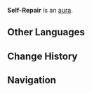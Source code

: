 {{Status Infobox
|image      = 
|appearance = Bounties ([[Inazuma]], [[Sumeru]], [[Fontaine]])
|type       = Auras
|aka        = Curious Vitality;Reforged Mechanism;Perseverance;Fortitude;Wild Spirit;Emergency Overload;Potential Burst
|effect     = (Enemies) have incredible regenerative capabilities. When their HP falls under (50/30/15)%, they will recover (40/50)% of their HP after (6/10)s. This effect can be triggered once by each (Enemy). 
}}
'''Self-Repair''' is an [[aura]].

==Other Languages==
{{Other Languages
|1_en      = Self-Repair
|1_zhs     = 自我修复
|1_zhs_rm  = Zìwǒ Xiūfù
|1_zht     = 自我修復
|1_zht_rm  = Zìwǒ Xiūfù
|1_zh_tl   = Self-Repair
|1_ja      = 自己修復
|1_ja_rm   = Jiko Shuufuku
|1_ja_tl   = Self-Repair
|1_ko      = 자체 복구
|1_ko_tl   = Self Restoration
|1_es      = Autorreparación
|1_es_tl   = Self-Repair
|1_fr      = Auto-réparation
|1_fr_tl   = Self-Repair
|1_ru      = Самовосстановление
|1_ru_tl   = Self-Restoration
|1_th      = ซ่อมแซมตัวเอง
|1_th_rm   = 
|1_th_tl   = 
|1_vi      = Tự Mình Hồi Phục
|1_vi_tl   = 
|1_de      = Selbstheilung
|1_de_tl   = Self-Healing
|1_id      = Perbaikan Otomatis
|1_id_tl   = Automatic Repair
|1_pt      = Autorreparação
|1_pt_tl   = 
|1_tr      = Kendi Kendini Tamir
|1_tr_tl   = 
|1_it      = Autoriparazione
|1_it_tl   = 

|2_en      = Curious Vitality
|2_zhs     = 诡谲活力
|2_zhs_rm  = Guǐjué Huólì
|2_zht     = 詭譎活力
|2_zht_rm  = Guǐjué Huólì
|2_zh_tl   = Strange Vitality
|2_ja      = 怪奇な活力
|2_ja_rm   = Kaiki na Katsuryoku
|2_ja_tl   = Strange Vitality
|2_ko      = 놀라운 생명력
|2_ko_tl   = Astonishing Vitality
|2_es      = Vitalidad traicionera
|2_es_tl   = Traitorous Vitality
|2_fr      = Vitalité traîtresse
|2_fr_tl   = Treacherous Vitality
|2_ru      = Удивительная жизнеспособность
|2_ru_tl   = Wonderful Vitality
|2_th      = Curious Vitality
|2_vi      = Sức Sống Quỷ Dị
|2_vi_tl   = 
|2_de      = Erstaunliche Lebenskraft
|2_de_tl   = Astounding Vitality
|2_id      = Curious Vitality
|2_pt      = Vitalidade Curiosa
|2_pt_tl   = 
|2_tr      = Tuhaf Enerji
|2_tr_tl   = 
|2_it      = Vitalità traditrice
|2_it_tl   = 

|3_en      = Reforged Mechanism
|3_zhs     = 再造机构
|3_zhs_rm  = Zàizào Jīgòu
|3_zht     = 再造機構
|3_zht_rm  = Zàizào Jīgòu
|3_zh_tl   = Reconstructed Mechanism
|3_ja      = 構造再構築
|3_ja_rm   = Kouzou Saikouchiku
|3_ja_tl   = Structure Reconstruction
|3_ko      = 기관 재건
|3_ko_tl   = Engine Reconstruction
|3_es      = Mecanismo regenerativo
|3_es_tl   = Regenerative Mechanism
|3_fr      = Mécanisme régénératif
|3_fr_tl   = Regenerative Mechanism
|3_ru      = Восстановление структуры
|3_ru_tl   = Structure Restoration
|3_th      = กลไกสร้างใหม่
|3_th_rm   = 
|3_th_tl   = 
|3_vi      = Cơ Quan Tái Tạo
|3_vi_tl   = 
|3_de      = Regenerationsmechanismus
|3_de_tl   = Regenerative Mechanism
|3_id      = Mekanisme Pembangunan Ulang
|3_id_tl   = Reconstruction Mechanism
|3_pt      = A Instituição da Reconstrução
|3_pt_tl   = 
|3_tr      = Yeniden Dövülmüş Mekanizma
|3_tr_tl   = 
|3_it      = Meccanismo riforgiato
|3_it_tl   = 

|4_en      = Perseverance
|4_zhs     = 坚毅
|4_zhs_rm  = Jiānyì
|4_zht     = 堅毅
|4_zht_rm  = Jiānyì
|4_zh_tl   = 
|4_ja      = 毅然
|4_ja_rm   = Kizen
|4_ja_tl   = Resolution
|4_ko      = 강인함
|4_ko_tl   = Toughness
|4_es      = Perseverancia
|4_es_tl   = Perseverance
|4_fr      = Persévérance
|4_fr_tl   = Perseverance
|4_ru      = Решительность
|4_ru_tl   = Resolution
|4_th      = ความมุ่งมั่น
|4_th_rm   = 
|4_th_tl   = 
|4_vi      = Kiên Nghị
|4_vi_tl   = 
|4_de      = Entschlossenheit
|4_de_tl   = Determination
|4_id      = Kegigihan
|4_id_tl   = Perseverance
|4_pt      = Perseverança
|4_pt_tl   = 
|4_tr      = Direniş
|4_tr_tl   = 
|4_it      = Perseveranza
|4_it_tl   = 

|5_en      = Fortitude
|5_zhs     = 刚毅
|5_zhs_rm  = Gāngyì
|5_zht     = 剛毅
|5_zht_rm  = Gāngyì
|5_zh_tl   = 
|5_ja      = 剛毅
|5_ja_rm   = Gouki
|5_ja_tl   = Fortitude
|5_ko      = 강인한 의지
|5_ko_tl   = Tough Will
|5_es      = Resolución
|5_es_tl   = Resolution
|5_fr      = Détermination
|5_fr_tl   = Determination
|5_ru      = Несгибаемый
|5_ru_tl   = Unyielding
|5_th      = แข็งแกร่งและเด็ดเดี่ยว
|5_th_rm   = 
|5_th_tl   = 
|5_vi      = Cương Nghị
|5_vi_tl   = 
|5_de      = Standhaftigkeit
|5_de_tl   = Fortitude
|5_id      = Ketabahan
|5_id_tl   = Fortitude
|5_pt      = Resolução
|5_pt_tl   = 
|5_tr      = Metanet
|5_tr_tl   = 
|5_it      = Forza d'animo
|5_it_tl   = 

|6_en      = Wild Spirit
|6_zhs     = 狂躁意志
|6_zhs_rm  = Kuángzào Yìzhì
|6_zht     = 狂躁意志
|6_zht_rm  = Kuángzào Yìzhì
|6_zh_tl   = 
|6_ja      = ワイルドスピリット
|6_ja_rm   = Wairudo Supiritto
|6_ja_tl   = Wild Spirit
|6_ko      = 광폭한 의지
|6_ko_tl   = Furious Will
|6_es      = Voluntad temeraria
|6_es_tl   = Reckless Will
|6_fr      = Esprit sauvage
|6_fr_tl   = Wild Spirit
|6_ru      = Безудержный дух
|6_ru_tl   = Impetuous Spirit
|6_th      = ปณิธานสุดบ้าคลั่ง
|6_th_rm   = 
|6_th_tl   = 
|6_vi      = Ý Chí Cuồng Bạo
|6_vi_tl   = 
|6_de      = Manischer Wille
|6_de_tl   = Manic Will
|6_id      = Tekad yang Liar
|6_id_tl   = Wild Determination
|6_pt      = Espírito Selvagem
|6_pt_tl   = 
|6_tr      = Vahşi Ruh
|6_tr_tl   = 
|6_it      = Spirito selvaggio
|6_it_tl   = 
}}

==Change History==
{{Change History|1.5}}

==Navigation==
{{Ley Line Disorder Navbox}}